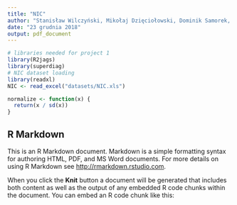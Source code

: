 ```yaml
---
title: "NIC"
author: "Stanisław Wilczyński, Mikołaj Dzięciołowski, Dominik Samorek, Michał Stypułkowski"
date: "23 grudnia 2018"
output: pdf_document
---
```


```r
# libraries needed for project 1
library(R2jags)
library(superdiag)
# NIC dataset loading
library(readxl)
NIC <- read_excel("datasets/NIC.xls")
```

```r
normalize <- function(x) {
  return(x / sd(x))
}
```

## R Markdown

This is an R Markdown document. Markdown is a simple formatting syntax for authoring HTML, PDF, and MS Word documents. For more details on using R Markdown see <http://rmarkdown.rstudio.com>.

When you click the **Knit** button a document will be generated that includes both content as well as the output of any embedded R code chunks within the document. You can embed an R code chunk like this: